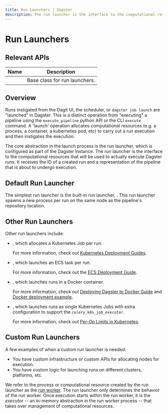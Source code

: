 ```yaml
---
title: Run Launchers | Dagster
description: The run launcher is the interface to the computational resources that will be used to actually execute Dagster runs.
---
```


# Run Launchers

## Relevant APIs

| Name                                                              | Description                   |
| ----------------------------------------------------------------- | ----------------------------- |
| <PyObject module="dagster._core.launcher" object="RunLauncher" /> | Base class for run launchers. |

## Overview

Runs instigated from the Dagit UI, the scheduler, or `dagster job launch` are "launched" in Dagster. This is a distinct operation from "executing" a pipeline using the `execute_pipeline` python API or the CLI `execute` command. A 'launch' operation allocates computational resources (e.g. a process, a container, a kubernetes pod, etc) to carry out a run execution and then instigates the execution.

The core abstraction in the launch process is the run launcher, which is configured as part of the Dagster Instance. The run launcher is the interface to the computational resources that will be used to actually execute Dagster runs. It receives the ID of a created run and a representation of the pipeline that is about to undergo execution.

## Default Run Launcher

The simplest run launcher is the built-in run launcher, <PyObject object="DefaultRunLauncher" />. This run launcher spawns a new process per run on the same node as the pipeline's repository location.

## Other Run Launchers

Other run launchers include:

- <PyObject module="dagster_k8s" object="K8sRunLauncher" />, which allocates a
  Kubernetes Job per run.

  For more information, check out [Kubernetes Deployment Guides](/deployment/guides/kubernetes/deploying-with-helm).

- <PyObject module="dagster_aws.ecs" object="EcsRunLauncher" />, which launches
  an ECS task per run.

  For more information, check out the [ECS Deployment Guide](/deployment/guides/aws#launching-runs-in-ecs).

- <PyObject module="dagster_docker" object="DockerRunLauncher" />, which
  launches runs in a Docker container.

  For more information, check out [Deploying Dagster to Docker Guide](/deployment/guides/docker) and [Docker deployment example](/deployment/guides/docker).

- <PyObject module="dagster_celery_k8s" object="CeleryK8sRunLauncher" />, which
  launches runs as single Kubernetes Jobs with extra configuration to support
  the `celery_k8s_job_executor`.

  For more information, check out [Per-Op Limits in Kubernetes](/deployment/guides/kubernetes/deploying-with-helm-advanced).

## Custom Run Launchers

A few examples of when a custom run launcher is needed:

- You have custom infrastructure or custom APIs for allocating nodes for execution.
- You have custom logic for launching runs on different clusters, platforms, etc.

We refer to the process or computational resource created by the run launcher as the [run worker](/deployment/overview#job-execution-flow). The run launcher only determines the behavior of the run worker. Once execution starts within the run worker, it is the _executor_ -- an in-memory abstraction in the run worker process -- that takes over management of computational resources.
